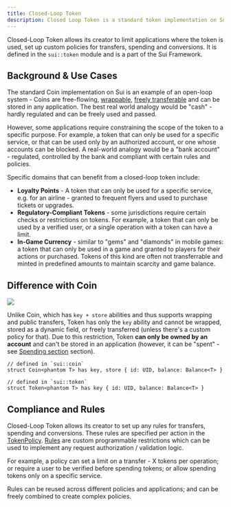 ```yaml
---
title: Closed-Loop Token
description: Closed Loop Token is a standard token implementation on Sui which allows its creator to limit applications where the token is used, set up custom policies for transfers, spending and conversions.
---
```



Closed-Loop Token allows its creator to limit applications where the token is used, set up custom policies for transfers, spending and conversions. It is defined in the `sui::token` module and is a part of the Sui Framework.

## Background & Use Cases

The standard Coin implementation on Sui is an example of an open-loop system - Coins are free-flowing, [wrappable](/concepts/object-ownership/wrapped), [freely transferable](/concepts/dynamic-fields/transfers/custom-rules#the-store-ability-and-transfer-rules) and can be stored in any application. The best real world analogy would be "cash" - hardly regulated and can be freely used and passed.

However, some applications require constraining the scope of the token to a specific purpose. For example, a token that can only be used for a specific service, or that can be used only by an authorized account, or one whose accounts can be blocked. A real-world analogy would be a "bank account" - regulated, controlled by the bank and compliant with certain rules and policies.

Specific domains that can benefit from a closed-loop token include:

- **Loyalty Points** - A token that can only be used for a specific service, e.g. for an airline - granted to frequent flyers and used to purchase tickets or upgrades.
- **Regulatory-Compliant Tokens** - some jurisdictions require certain checks or restrictions on tokens. For example, a token that can only be used by a verified user, or a single operation with a token can have a limit.
- **In-Game Currency** - similar to "gems" and "diamonds" in mobile games: a token that can only be used in a game and granted to players for their actions or purchased. Tokens of this kind are often not transferrable and minted in predefined amounts to maintain scarcity and game balance.

## Difference with Coin

<img className="balance-coin-token" src={BalanceTokenCoin} />

Unlike Coin, which has `key + store` abilities and thus supports wrapping and public transfers, Token has only the `key` ability and cannot be wrapped, stored as a dynamic field, or freely transferred (unless there's a custom policy for that). Due to this restriction, Token **can only be owned by an account** and can't be stored in an application (however, it can be "spent" - see [Spending section](./closed-loop-token/spending.mdx) section).

```move
// defined in `sui::coin`
struct Coin<phantom T> has key, store { id: UID, balance: Balance<T> }

// defined in `sui::token`
struct Token<phantom T> has key { id: UID, balance: Balance<T> }
```

## Compliance and Rules

Closed-Loop Token allows its creator to set up any rules for transfers, spending and conversions. These rules are specified per action in the [TokenPolicy](./closed-loop-token/token-policy.mdx). [Rules](./closed-loop-token/rules.mdx) are custom programmable restrictions which can be used to implement any request authorization / validation logic.

For example, a policy can set a limit on a transfer - X tokens per operation; or require a user to be verified before spending tokens; or allow spending tokens only on a specific service.

Rules can be reused across different policies and applications; and can be freely combined to create complex policies.
